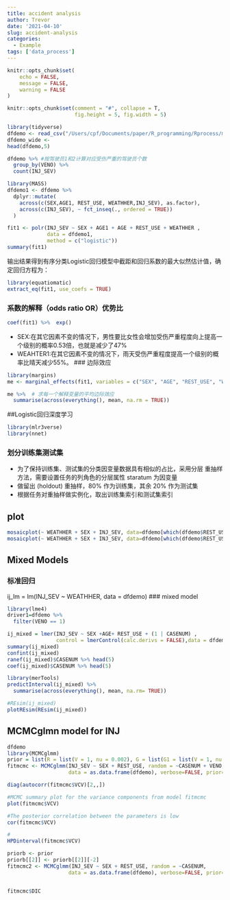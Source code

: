 ```yaml
---
title: accident analysis
author: Trevor
date: '2021-04-10'
slug: accident-analysis
categories:
  - Example
tags: ['data_process']
---
```

```r
knitr::opts_chunk$set(
	echo = FALSE,
	message = FALSE,
	warning = FALSE
)
```

```r
knitr::opts_chunk$set(comment = "#", collapse = T, 
                      fig.height = 5, fig.width = 5)
```


```r
library(tidyverse)
dfdemo <- read_csv("/Users/cpf/Documents/paper/R_programming/Rprocess/mydata/dfdemo.csv")
dfdemo_wide <- 
head(dfdemo,5)
```

```r
dfdemo %>% #按驾驶员1和2计算对应受伤严重的驾驶员个数
  group_by(VENO) %>% 
  count(INJ_SEV)
```


```r
library(MASS)
dfdemo1 <- dfdemo %>% 
  dplyr::mutate(
    across(c(SEX,AGE1, REST_USE, WEATHHER,INJ_SEV), as.factor),
    across(c(INJ_SEV), ~ fct_inseq(., ordered = TRUE))
  )

fit1 <- polr(INJ_SEV ~ SEX + AGE1 + AGE + REST_USE + WEATHHER ,
             data = dfdemo1, 
             method = c("logistic"))
summary(fit1)
```
输出结果得到有序分类Logistic回归模型中截距和回归系数的最大似然估计值，确定回归方程为：
```r
library(equatiomatic)
extract_eq(fit1, use_coefs = TRUE)
```
### 系数的解释（odds ratio OR）优势比

```r
coef(fit1) %>%  exp()
```
* SEX:在其它因素不变的情况下，男性要比女性会增加受伤严重程度向上提高一个级别的概率0.53倍，也就是减少了47%
* WEAHTER1:在其它因素不变的情况下，雨天受伤严重程度提高一个级别的概率比晴天减少55%。
### 边际效应
```r
library(margins)
me <- marginal_effects(fit1, variables = c("SEX", "AGE", "REST_USE", "WEATHHER"))

me %>%  # 求每一个解释变量的平均边际效应
  summarise(across(everything(), mean, na.rm = TRUE))
```

##Logistic回归深度学习
```r
library(mlr3verse)
library(nnet)

```
### 划分训练集测试集
* 为了保持训练集、测试集的分类因变量数据具有相似的占比，采用分层 重抽样方法，需要设置任务的列角色的分层属性 staratum 为因变量
* 做留出 (holdout) 重抽样，80% 作为训练集，其余 20% 作为测试集
* 根据任务对重抽样做实例化，取出训练集索引和测试集索引

## plot
```r
mosaicplot(~ WEATHHER + SEX + INJ_SEV, data=dfdemo[which(dfdemo$REST_USE=="1"),], shade = TRUE, lengend = TRUE)
mosaicplot(~ WEATHHER + SEX + INJ_SEV, data=dfdemo[which(dfdemo$REST_USE=="0"),], shade = TRUE, lengend = TRUE)

```



## Mixed Models
### 标准回归
ij_lm = lm(INJ_SEV ~ WEATHHER, data = dfdemo)
### mixed model
```r
library(lme4)
driver1=dfdemo %>% 
  filter(VENO == 1)

ij_mixed = lmer(INJ_SEV ~ SEX +AGE+ REST_USE + (1 | CASENUM) , 
                control = lmerControl(calc.derivs = FALSE),data = dfdemo)
summary(ij_mixed)
confint(ij_mixed)
ranef(ij_mixed)$CASENUM %>% head(5)
coef(ij_mixed)$CASENUM %>% head(5)

library(merTools)
predictInterval(ij_mixed) %>% 
  summarise(across(everything(), mean, na.rm= TRUE))

#REsim(ij_mixed)
plotREsim(REsim(ij_mixed))
```

## MCMCglmn model for INJ
```r
dfdemo
library(MCMCglmm)
prior = list(R = list(V = 1, nu = 0.002), G = list(G1 = list(V = 1, nu = 0.002), G2 = list(V = 1, nu = 0.002)))
fitmcmc <- MCMCglmm(INJ_SEV ~ SEX + REST_USE, random = ~CASENUM + VENO, 
                    data = as.data.frame(dfdemo), verbose=FALSE, prior=prior, family="ordinal")

diag(autocorr(fitmcmc$VCV)[2,,])

#MCMC summary plot for the variance components from model fitmcmc
plot(fitmcmc$VCV)

#The posterior correlation between the parameters is low
cor(fitmcmc$VCV)

#
HPDinterval(fitmcmc$VCV)

priorb <- prior
priorb[[2]] <- priorb[[2]][-2]
fitmcmc2 <- MCMCglmm(INJ_SEV ~ SEX + REST_USE, random = ~CASENUM, 
                    data = as.data.frame(dfdemo), verbose=FALSE, prior=priorb, family="ordinal")


fitmcmc$DIC
```
